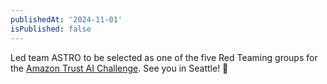 ```yaml
---
publishedAt: '2024-11-01'
isPublished: false
---
```


Led team ASTRO to be selected as one of the five Red Teaming groups for the [Amazon Trust AI Challenge](https://www.amazon.science/trusted-ai-challenge). See you in Seattle! 🚀
